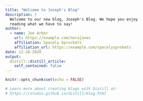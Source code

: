 ```yaml
---
title: "Welcome to Joseph's Blog"
description: |
  Welcome to our new blog, Joseph's Blog. We hope you enjoy 
  reading what we have to say!
author:
  - name: Joe Arber
    url: https://example.com/norajones
    affiliation: Spacely Sprockets
    affiliation_url: https://example.com/spacelysprokets
date: 12-28-2020
output:
  distill::distill_article:
    self_contained: false
---
```


```r
knitr::opts_chunk$set(echo = FALSE)

# Learn more about creating blogs with Distill at:
# https://rstudio.github.io/distill/blog.html

```




